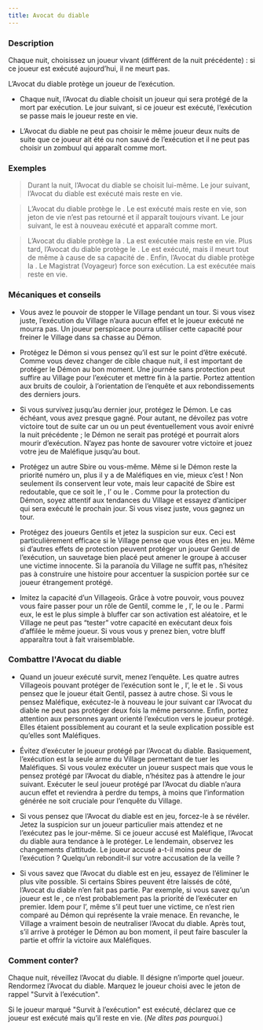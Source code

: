```yaml
---
title: Avocat du diable
---
```



<Role AVOCAT_DU_DIABLE header />

### Description

Chaque nuit, choisissez un joueur vivant (différent de la nuit précédente) : si ce joueur est exécuté aujourd’hui, il ne meurt pas.

L’Avocat du diable protège un joueur de l’exécution.

-   Chaque nuit, l’Avocat du diable choisit un joueur qui sera protégé de la mort par exécution. Le jour suivant, si ce joueur est exécuté, l’exécution se passe mais le joueur reste en vie.

-   L’Avocat du diable ne peut pas choisir le même joueur deux nuits de suite que ce joueur ait été ou non sauvé de l’exécution et il ne peut pas choisir un zombuul qui apparaît comme mort. 

### Exemples

> Durant la nuit, l’Avocat du diable se choisit lui-même. Le jour suivant, l’Avocat du diable est exécuté mais reste en vie.

> L’Avocat du diable protège le <Role ZOMBUUL />. Le <Role ZOMBUUL /> est exécuté mais reste en vie, son jeton de vie n’est pas retourné et il apparaît toujours vivant. Le jour suivant, le <Role ZOMBUUL /> est à nouveau exécuté et apparaît comme mort.

> L’Avocat du diable protège la <Role MAMIE />. La <Role MAMIE /> est exécutée mais reste en vie. Plus tard, l’Avocat du diable protège le <Role INVENTEUR />. Le <Role INVENTEUR /> est exécuté, mais il meurt tout de même à cause de sa capacité de <Role INVENTEUR />. Enfin, l’Avocat du diable protège la <Role GITANE />. Le Magistrat (Voyageur) force son exécution. La <Role GITANE /> est exécutée mais reste en vie.

### Mécaniques et conseils

- Vous avez le pouvoir de stopper le Village pendant un tour. Si vous visez juste, l’exécution du Village n’aura aucun effet et le joueur exécuté ne mourra pas. Un joueur perspicace pourra utiliser cette capacité pour freiner le Village dans sa chasse au Démon.

- Protégez le Démon si vous pensez qu’il est sur le point d’être exécuté. Comme vous devez changer de cible chaque nuit, il est important de protéger le Démon au bon moment. Une journée sans protection peut suffire au Village pour l’exécuter et mettre fin à la partie. Portez attention aux bruits de couloir, à l’orientation de l’enquête et aux rebondissements des derniers jours.

- Si vous survivez jusqu’au dernier jour, protégez le Démon. Le cas échéant, vous avez presque gagné. Pour autant, ne dévoilez pas votre victoire tout de suite car un <Role MENESTREL /> ou un <Role AUBERGISTE /> peut éventuellement vous avoir enivré la nuit précédente ; le Démon ne serait pas protégé et pourrait alors mourir d’exécution. N’ayez pas honte de savourer votre victoire et jouez votre jeu de Maléfique jusqu’au bout.

- Protégez un autre Sbire ou vous-même. Même si le Démon reste la priorité numéro un, plus il y a de Maléfiques en vie, mieux c’est ! Non seulement ils conservent leur vote, mais leur capacité de Sbire est redoutable, que ce soit le <Role PARRAIN />, l’<Role ASSASSIN /> ou le <Role CONSPIRATEUR />. Comme pour la protection du Démon, soyez attentif aux tendances du Village et essayez d’anticiper qui sera exécuté le prochain jour. Si vous visez juste, vous gagnez un tour.

- Protégez des joueurs Gentils et jetez la suspicion sur eux. Ceci est particulièrement efficace si le Village pense que vous êtes en jeu. Même si d’autres effets de protection peuvent protéger un joueur Gentil de l’exécution, un sauvetage bien placé peut amener le groupe à accuser une victime innocente. Si la paranoïa du Village ne suffit pas, n’hésitez pas à construire une histoire pour accentuer la suspicion portée sur ce joueur étrangement protégé.

- Imitez la capacité d’un Villageois. Grâce à votre pouvoir, vous pouvez vous faire passer pour un rôle de Gentil, comme le <Role MARIN />, l’<Role HERBORISTE />, le <Role PACIFISTE /> ou le <Role FOU />. Parmi eux, le <Role PACIFISTE /> est le plus simple à bluffer car son activation est aléatoire, et le Village ne peut pas “tester” votre capacité en exécutant deux fois d’affilée le même joueur. Si vous vous y prenez bien, votre bluff apparaîtra tout à fait vraisemblable.

### Combattre l'Avocat du diable

- Quand un joueur exécuté survit, menez l’enquête. Les quatre autres Villageois pouvant protéger de l’exécution sont le <Role MARIN />, l’<Role HERBORISTE />, le <Role PACIFISTE /> et le <Role FOU />. Si vous pensez que le joueur était Gentil, passez à autre chose. Si vous le pensez Maléfique, exécutez-le à nouveau le jour suivant car l’Avocat du diable ne peut pas protéger deux fois la même personne. Enfin, portez attention aux personnes ayant orienté l’exécution vers le joueur protégé. Elles étaient possiblement au courant et la seule explication possible est qu’elles sont Maléfiques.

- Évitez d’exécuter le joueur protégé par l’Avocat du diable. Basiquement, l’exécution est la seule arme du Village permettant de tuer les Maléfiques. Si vous voulez exécuter un joueur suspect mais que vous le pensez protégé par l’Avocat du diable, n’hésitez pas à attendre le jour suivant. Exécuter le seul joueur protégé par l’Avocat du diable n’aura aucun effet et reviendra à perdre du temps, à moins que l’information générée ne soit cruciale pour l’enquête du Village.

- Si vous pensez que l’Avocat du diable est en jeu, forcez-le à se révéler. Jetez la suspicion sur un joueur particulier mais attendez et ne l’exécutez pas le jour-même. Si ce joueur accusé est Maléfique, l’Avocat du diable aura tendance à le protéger. Le lendemain, observez les changements d’attitude. Le joueur accusé a-t-il moins peur de l’exécution ? Quelqu’un rebondit-il sur votre accusation de la veille ?

- Si vous savez que l’Avocat du diable est en jeu, essayez de l’éliminer le plus vite possible. Si certains Sbires peuvent être laissés de côté, l’Avocat du diable n’en fait pas partie. Par exemple, si vous savez qu’un joueur est le <Role BARON />, ce n’est probablement pas la priorité de l’exécuter en premier. Idem pour l’<Role ASSASSIN />, même s’il peut tuer une victime, ce n’est rien comparé au Démon qui représente la vraie menace. En revanche, le Village a vraiment besoin de neutraliser l’Avocat du diable. Après tout, s’il arrive à protéger le Démon au bon moment, il peut faire basculer la partie et offrir la victoire aux Maléfiques.

### Comment conter?

Chaque nuit, réveillez l’Avocat du diable. Il désigne n’importe quel joueur. Rendormez l’Avocat du diable. Marquez le joueur choisi avec le jeton de rappel "Survit à l’exécution".

Si le joueur marqué "Survit à l’exécution" est exécuté, déclarez que ce joueur est exécuté mais qu’il reste en vie. (_Ne dites pas pourquoi._)